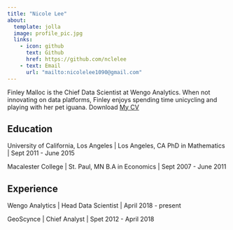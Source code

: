 ```yaml
---
title: "Nicole Lee"
about:
  template: jolla
  image: profile_pic.jpg
  links:
    - icon: github
      text: Github
      href: https://github.com/nclelee
    - text: Email
      url: "mailto:nicolelee1090@gmail.com"
---
```


Finley Malloc is the Chief Data Scientist at Wengo Analytics. When not innovating on data platforms, Finley enjoys spending time unicycling and playing with her pet iguana. Download [My CV](/Nicole_Lee_Resume.docx.pdf)

## Education

University of California, Los Angeles | Los Angeles, CA
PhD in Mathematics | Sept 2011 - June 2015

Macalester College | St. Paul, MN
B.A in Economics | Sept 2007 - June 2011

## Experience

Wengo Analytics | Head Data Scientist | April 2018 - present

GeoScynce | Chief Analyst | Spet 2012 - April 2018